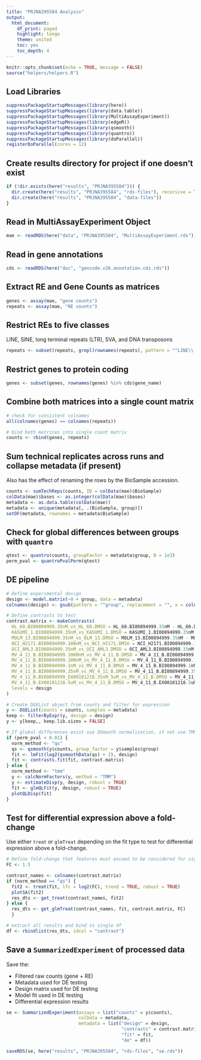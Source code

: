 ```yaml
---
title: "PRJNA395584 Analysis"
output:
  html_document:
    df_print: paged
    highlight: tango
    theme: united
    toc: yes
    toc_depth: 4
---
```


```r
knitr::opts_chunk$set(echo = TRUE, message = FALSE)
source("helpers/helpers.R")
```

## Load Libraries

```r
suppressPackageStartupMessages(library(here))
suppressPackageStartupMessages(library(data.table))
suppressPackageStartupMessages(library(MultiAssayExperiment))
suppressPackageStartupMessages(library(edgeR))
suppressPackageStartupMessages(library(qsmooth))
suppressPackageStartupMessages(library(quantro))
suppressPackageStartupMessages(library(doParallel))
registerDoParallel(cores = 12)
```

## Create results directory for project if one doesn't exist

```r
if (!dir.exists(here("results", "PRJNA395584"))) {
  dir.create(here("results", "PRJNA395584", "rds-files"), recursive = TRUE)
  dir.create(here("results", "PRJNA395584", "data-files"))
}
```

## Read in MultiAssayExperiment Object

```r
mae <- readRDS(here("data", "PRJNA395584", "MultiAssayExperiment.rds"))
```

## Read in gene annotations

```r
cds <- readRDS(here("doc", "gencode.v26.annotation.cds.rds"))
```

## Extract RE and Gene Counts as matrices

```r
genes <- assay(mae, "gene counts")
repeats <- assay(mae, "RE counts")
```

## Restrict REs to five classes

LINE, SINE, long terminal repeats (LTR), SVA, and DNA transposons

```r
repeats <- subset(repeats, grepl(rownames(repeats), pattern = "^LINE\\.|^SINE\\.|^LTR\\.|.*\\.SVA\\..*|^DNA\\."))
```

## Restrict genes to protein coding

```r
genes <- subset(genes, rownames(genes) %in% cds$gene_name)
```

## Combine both matrices into a single count matrix

```r
# check for consistent colnames
all(colnames(genes) == colnames(repeats))

# bind both matrices into single count matrix
counts <- rbind(genes, repeats)
```

## Sum technical replicates across runs and collapse metadata (if present)

Also has the effect of renaming the rows by the BioSample accession.

```r
counts <- sumTechReps(counts, ID = colData(mae)$BioSample)
colData(mae)$bases <- as.integer(colData(mae)$bases)
metadata <- as.data.table(colData(mae))
metadata <- unique(metadata[, .(BioSample, group)])
setDF(metadata, rownames = metadata$BioSample)
```

## Check for global differences between groups with `quantro`

```r
qtest <- quantro(counts, groupFactor = metadata$group, B = 1e3)
perm_pval <- quantroPvalPerm(qtest)
```

## DE pipeline

```r
# Define experimental design
design <- model.matrix(~0 + group, data = metadata)
colnames(design) <- gsub(pattern = "^group", replacement = "", x = colnames(design))

# Define contrasts to test
contrast.matrix <- makeContrasts(
  HL_60.BI00894999.35nM_vs_HL_60.DMSO = HL_60.BI00894999.35nM - HL_60.DMSO.NA,
  KASUMI_1.BI00894999.35nM_vs_KASUMI_1.DMSO = KASUMI_1.BI00894999.35nM - KASUMI_1.DMSO.NA,
  MOLM_13.BI00894999.35nM_vs_OLM_13.DMSO = MOLM_13.BI00894999.35nM - MOLM_13.DMSO.NA,
  NCI_H2171.BI00894999.100nM_vs_NCI_H2171.DMSO = NCI_H2171.BI00894999.100nM - NCI_H2171.DMSO.NA,
  OCI_AML3.BI00894999.35nM_vs_OCI_AML3.DMSO = OCI_AML3.BI00894999.35nM - OCI_AML3.DMSO.NA,
  MV_4_11_B.BI00894999.1000nM_vs_MV_4_11_B.DMSO = MV_4_11_B.BI00894999.1000nM - MV_4_11_B.DMSO.NA,
  MV_4_11_B.BI00894999.100nM_vs_MV_4_11_B.DMSO = MV_4_11_B.BI00894999.100nM - MV_4_11_B.DMSO.NA,
  MV_4_11_B.BI00894999.1nM_vs_MV_4_11_B.DMSO = MV_4_11_B.BI00894999.1nM - MV_4_11_B.DMSO.NA,
  MV_4_11_B.BI00894999.35nM_vs_MV_4_11_B.DMSO = MV_4_11_B.BI00894999.35nM - MV_4_11_B.DMSO.NA,
  MV_4_11_B.BI00894999_EX00101218.35nM_5uM_vs_MV_4_11_B.DMSO = MV_4_11_B.BI00894999_EX00101218.35nM_5uM - MV_4_11_B.DMSO.NA,
  MV_4_11_B.EX00101218.5uM_vs_MV_4_11_B.DMSO = MV_4_11_B.EX00101218.5uM - MV_4_11_B.DMSO.NA,
  levels = design
)

# Create DGEList object from counts and filter for expression
y <- DGEList(counts = counts, samples = metadata)
keep <- filterByExpr(y, design = design)
y <- y[keep,, keep.lib.sizes = FALSE]

# If global differences exist use QSmooth normalization, if not use TMM
if (perm_pval < 0.01) {
  norm_method <- "qs"
  qs <- qsmooth(y$counts, group_factor = y$samples$group)
  fit <- lmFit(log2(qsmoothData(qs) + 2), design)
  fit <- contrasts.fit(fit, contrast.matrix)
} else {
  norm_method <- "tmm"
  y <- calcNormFactors(y, method = "TMM")
  y <- estimateDisp(y, design, robust = TRUE)
  fit <- glmQLFit(y, design, robust = TRUE)
  plotQLDisp(fit)
}
```

## Test for differential expression above a fold-change

Use either `treat` or `glmTreat` depending on the fit type to test for 
differential expression above a fold-change.

```r
# Define fold-change that features must exceed to be considered for significance
FC <- 1.5

contrast_names <- colnames(contrast.matrix)
if (norm_method == "qs") {
  fit2 <- treat(fit, lfc = log2(FC), trend = TRUE, robust = TRUE)
  plotSA(fit2)
  res_dts <- get_treat(contrast_names, fit2)
} else {
  res_dts <- get_glmTreat(contrast_names, fit, contrast.matrix, FC)
  }

# extract all results and bind to single df
df <- rbindlist(res_dts, idcol = "contrast")
```

## Save a `SummarizedExperiment` of processed data

Save the:

- Filtered raw counts (gene + RE)
- Metadata used for DE testing
- Design matrix used for DE testing
- Model fit used in DE testing
- Differential expression results

```r
se <- SummarizedExperiment(assays = list("counts" = y$counts),
                           colData = metadata,
                           metadata = list("design" = design, 
                                           "contrasts" = contrast.matrix,
                                           "fit" = fit,
                                           "de" = df))

saveRDS(se, here("results", "PRJNA395584", "rds-files", "se.rds"))
```
